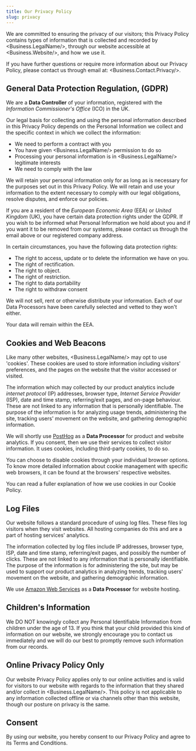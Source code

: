 ```yaml
---
title: Our Privacy Policy
slug: privacy
---
```


We are committed to ensuring the privacy of our visitors; this Privacy Policy contains types of information that is collected and recorded by <Business.LegalName/>, through our website accessible at <Business.Website/>, and how we use it.

If you have further questions or require more information about our Privacy Policy, please contact us through email at: <Business.Contact.Privacy/>.

## General Data Protection Regulation, (GDPR)

We are a **Data Controller** of your information, registered with the <dfn id="ico">Information Commissioner's Office</dfn> (<abbr>ICO</abbr>) in the UK.

Our legal basis for collecting and using the personal information described in this Privacy Policy depends on the Personal Information we collect and the specific context in which we collect the information:

* We need to perform a contract with you
* You have given <Business.LegalName/> permission to do so
* Processing your personal information is in <Business.LegalName/> legitimate interests
* We need to comply with the law

We will retain your personal information only for as long as is necessary for the purposes set out in this Privacy Policy. We will retain and use your information to the extent necessary to comply with our legal obligations, resolve disputes, and enforce our policies.

If you are a resident of the <dfn id="eea">European Economic Area</dfn> (<abbr>EEA</abbr>) or <dfn id="uk">United Kingdom</dfn> (<abbr>UK</abbr>), you have certain data protection rights under the GDPR. If you wish to be informed what Personal Information we hold about you and if you want it to be removed from our systems, please contact us through the email above or our registered company address.

In certain circumstances, you have the following data protection rights:

* The right to access, update or to delete the information we have on you.
* The right of rectification.
* The right to object.
* The right of restriction.
* The right to data portability
* The right to withdraw consent

We will not sell, rent or otherwise distribute your information. Each of our Data Processors have been carefully selected and vetted to they won't either.

Your data will remain within the EEA.

## Cookies and Web Beacons

Like many other websites, <Business.LegalName/> may opt to use 'cookies'. These cookies are used to store information including visitors' preferences, and the pages on the website that the visitor accessed or visited. 

The information which may collected by our product analytics include <dfn id="ip">internet protocol</dfn> (<abbr>IP</abbr>) addresses, browser type, <dfn id="isp">Internet Service Provider</dfn> (<abbr>ISP</abbr>), date and time stamp, referring/exit pages, and on-page behaviour.  These are not linked to any information that is personally identifiable. The purpose of the information is for analyzing usage trends, administering the site, tracking users' movement on the website, and gathering demographic information.

We will shortly use [PostHog](https://posthog.com/privacy) as a **Data Processor** for product and website analytics. If you consent, then we use their services to collect visitor information. It uses cookies, including third-party cookies, to do so. 

You can choose to disable cookies through your individual browser options. To know more detailed information about cookie management with specific web browsers, it can be found at the browsers' respective websites.

You can read a fuller explanation of how we use cookies in our <Link to="/cookies">Cookie Policy</Link>.

## Log Files

Our website follows a standard procedure of using log files. These files log visitors when they visit websites. All hosting companies do this and are a part of hosting services' analytics. 

The information collected by log files include IP addresses, browser type, ISP, date and time stamp, referring/exit pages, and possibly the number of clicks. These are not linked to any information that is personally identifiable. The purpose of the information is for administering the site, but may be used to support our product analytics in analyzing trends, tracking users' movement on the website, and gathering demographic information.

We use [Amazon Web Services](https://aws.amazon.com/privacy/) as a **Data Processor** for website hosting.

## Children's Information

We DO NOT knowingly collect any Personal Identifiable Information from children under the age of 13. If you think that your child provided this kind of information on our website, we strongly encourage you to contact us immediately and we will do our best to promptly remove such information from our records.

## Online Privacy Policy Only

Our website Privacy Policy applies only to our online activities and is valid for visitors to our website with regards to the information that they shared and/or collect in <Business.LegalName/>. This policy is not applicable to any information collected offline or via channels other than this website, though our posture on privacy is the same.

## Consent

By using our website, you hereby consent to our Privacy Policy and agree to its <Link to="/terms">Terms and Conditions</Link>.